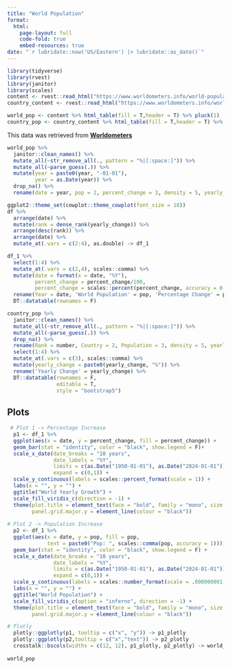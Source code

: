 ```yaml
---
title: "World Population"
format: 
  html:
    page-layout: full
    code-fold: true
    embed-resources: true
date: "`r lubridate::now('US/Eastern') |> lubridate::as_date()`"
---
```


```r
library(tidyverse)
library(rvest)
library(janitor)
library(scales)
content <- rvest::read_html("https://www.worldometers.info/world-population/world-population-by-year/")
country_content <- rvest::read_html("https://www.worldometers.info/world-population/population-by-country/")

world_pop <- content %>% html_table(fill = T,header = T) %>% pluck(1)
country_pop <- country_content %>% html_table(fill = T,header = T) %>% pluck(1)
```

This data was retrieved from [**Worldometers**](https://www.worldometers.info/world-population/world-population-by-year/)


```r
world_pop %>% 
  janitor::clean_names() %>% 
  mutate_all(~str_remove_all(., pattern = "%|[:space:]")) %>% 
  mutate_all(~parse_guess(.)) %>%
  mutate(year = paste0(year, "-01-01"),
         year = as.Date(year)) %>% 
  drop_na() %>% 
  rename(date = year, pop = 2, percent_change = 3, density = 5, yearly_change = 4) -> df

ggplot2::theme_set(cowplot::theme_cowplot(font_size = 18))
df %>% 
  arrange(date) %>%
  mutate(rank = dense_rank(yearly_change)) %>% 
  arrange(desc(rank)) %>% 
  arrange(date) %>% 
  mutate_at(.vars = c(2:4), as.double) -> df_1

df_1 %>%
  select(1:4) %>% 
  mutate_at(.vars = c(2,4), scales::comma) %>% 
  mutate(date = format(x = date, "%Y"),
         percent_change = percent_change/100,
         percent_change = scales::percent(percent_change, accuracy = 0.01)) %>%
  rename(Year = date, 'World Population' = pop, 'Percentage Change' = percent_change, 'Yearly Change' = yearly_change) %>% 
  DT::datatable(rownames = F)
```

```r
country_pop %>% 
  janitor::clean_names() %>% 
  mutate_all(~str_remove_all(., pattern = "%|[:space:]")) %>% 
  mutate_all(~parse_guess(.)) %>%
  drop_na() %>%
  rename(Rank = number, Country = 2, Population = 3, density = 5, yearly_change = 4) %>% 
  select(1:4) %>% 
  mutate_at(.vars = c(3), scales::comma) %>% 
  mutate(yearly_change = paste0(yearly_change, "%")) %>%
  rename('Yearly Change' = yearly_change) %>% 
  DT::datatable(rownames = F,
                editable = T,
                style = "bootstrap5")
```

## Plots

```r
 # Plot 1 -> Percentage Increase
  p1 <- df_1 %>% 
  ggplot(aes(x = date, y = percent_change, fill = percent_change)) +
  geom_bar(stat = "identity", color = "black", show.legend = F)+
  scale_x_date(date_breaks = "10 years", 
               date_labels = "%Y",
               limits = c(as.Date("1950-01-01"), as.Date("2024-01-01")), 
               expand = c(0,1)) +
  scale_y_continuous(labels = scales::percent_format(scale = 1)) +
  labs(x = "", y = "") +
  ggtitle("World Yearly Growth") +
  scale_fill_viridis_c(direction = -1) +
  theme(plot.title = element_text(face = "bold", family = "mono", size = 28, color = "#1e0628", hjust = .5), 
        panel.grid.major.y = element_line(colour = "black"))
  
# Plot 2 -> Population Increase
  p2 <- df_1 %>% 
  ggplot(aes(x = date, y = pop, fill = pop, 
             text = paste0("Pop: ", scales::comma(pop, accuracy = 1)))) +
  geom_bar(stat = "identity", color = "black", show.legend = F) +
  scale_x_date(date_breaks = "10 years", 
               date_labels = "%Y",
               limits = c(as.Date("1950-01-01"), as.Date("2024-01-01")), 
               expand = c(0,1)) +
  scale_y_continuous(labels = scales::number_format(scale = .000000001, suffix = " B")) +
  labs(x = "", y = "") +
  ggtitle("World Population") +
  scale_fill_viridis_c(option = "inferno", direction = -1) +
  theme(plot.title = element_text(face = "bold", family = "mono", size = 28, color = "#1e0628", hjust = .5), 
        panel.grid.major.y = element_line(colour = "black"))

# Plotly
  plotly::ggplotly(p1, tooltip = c("x", "y")) -> p1_plotly
  plotly::ggplotly(p2,tooltip = c("x","text")) -> p2_plotly
  crosstalk::bscols(widths = c(12, 12), p1_plotly, p2_plotly) -> world_pop
  
world_pop
```





